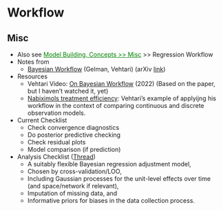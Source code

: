 # Workflow {#sec-bayes-wkflw .unnumbered}

## Misc {#sec-bayes-wkflw-misc .unnumbered}

-   Also see [Model Building, Concepts \>\> Misc](model-building-concepts.qmd#sec-modbld-misc){style="color: green"} \>\> Regression Workflow
-   Notes from
    -   [Bayesian Workflow](http://www.stat.columbia.edu/~gelman/research/unpublished/Bayesian_Workflow_article.pdf) (Gelman, Vehtari) (arXiv [link](https://arxiv.org/abs/2011.01808))
-   Resources
    -   Vehtari Video: [On Bayesian Workflow](https://www.youtube.com/watch?v=ppKpwtGy8KQ&ab_channel=Generable) (2022) (Based on the paper, but I haven't watched it, yet)
    -   [Nabiximols treatment efficiency](https://users.aalto.fi/~ave/casestudies/Nabiximols/nabiximols.html): Vehtari's example of applyijng his workflow in the context of comparing continuous and discrete observation models.
-   Current Checklist
    -   Check convergence diagnostics
    -   Do posterior predictive checking
    -   Check residual plots
    -   Model comparison (if prediction)
-   Analysis Checklist ([Thread](https://vis.social/@robertGrant/109743940709993385))
    -   A suitably flexible Bayesian regression adjustment model,
    -   Chosen by cross-validation/LOO,
    -   Including Gaussian processes for the unit-level effects over time (and space/network if relevant),
    -   Imputation of missing data, and
    -   Informative priors for biases in the data collection process.
